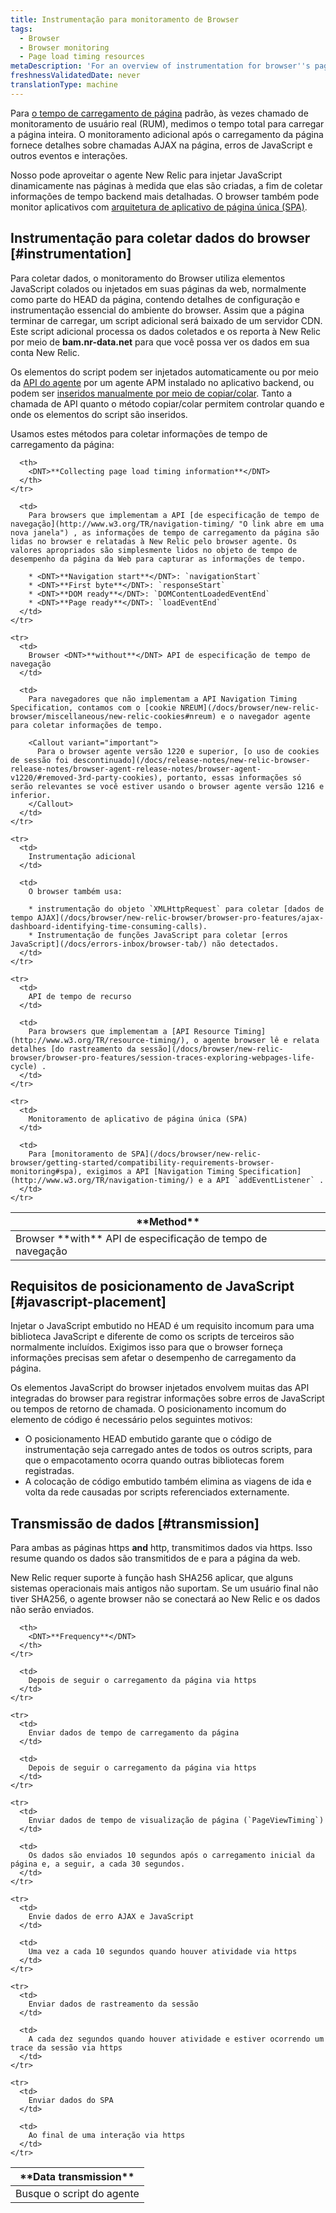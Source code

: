 ```yaml
---
title: Instrumentação para monitoramento de Browser
tags:
  - Browser
  - Browser monitoring
  - Page load timing resources
metaDescription: 'For an overview of instrumentation for browser''s page load timing and browser monitoring features, start here.'
freshnessValidatedDate: never
translationType: machine
---
```


Para [o tempo de carregamento de página](/docs/browser/new-relic-browser/page-load-timing/page-load-timing-process) padrão, às vezes chamado de monitoramento de usuário real (RUM), medimos o tempo total para carregar a página inteira. O monitoramento adicional após o carregamento da página fornece detalhes sobre chamadas AJAX na página, erros de JavaScript e outros eventos e interações.

Nosso <InlinePopover type="browser" />pode aproveitar o agente New Relic para injetar JavaScript dinamicamente nas páginas à medida que elas são criadas, a fim de coletar informações de tempo backend mais detalhadas. O browser também pode monitor aplicativos com [arquitetura de aplicativo de página única (SPA)](/docs/browser/single-page-app-monitoring/get-started/add-apps-single-page-app-monitoring).

## Instrumentação para coletar dados do browser [#instrumentation]

Para coletar dados, o monitoramento do Browser utiliza elementos JavaScript colados ou injetados em suas páginas da web, normalmente como parte do HEAD da página, contendo detalhes de configuração e instrumentação essencial do ambiente do browser. Assim que a página terminar de carregar, um script adicional será baixado de um servidor CDN. Este script adicional processa os dados coletados e os reporta à New Relic por meio de <DNT>**bam.nr-data.net**</DNT> para que você possa ver os dados em sua conta New Relic.

Os elementos do script podem ser injetados automaticamente ou por meio da [API do agente](/docs/browser/new-relic-browser/installation-configuration/browser-settings-ui-options-browser-monitoring#agent-instrumentation) por um agente APM instalado no aplicativo backend, ou podem ser [inseridos manualmente por meio de copiar/colar](/docs/browser/new-relic-browser/installation-configuration/adding-apps-new-relic-browser#copy-paste-app). Tanto a chamada de API quanto o método copiar/colar permitem controlar quando e onde os elementos do script são inseridos.

Usamos estes métodos para coletar informações de tempo de carregamento da página:

<table id="navigation-api">
  <thead>
    <tr>
      <th style={{ width: "250px" }}>
        <DNT>**Method**</DNT>
      </th>

      <th>
        <DNT>**Collecting page load timing information**</DNT>
      </th>
    </tr>
  </thead>

  <tbody>
    <tr>
      <td>
        Browser <DNT>**with**</DNT> API de especificação de tempo de navegação
      </td>

      <td>
        Para browsers que implementam a API [de especificação de tempo de navegação](http://www.w3.org/TR/navigation-timing/ "O link abre em uma nova janela") , as informações de tempo de carregamento da página são lidas no browser e relatadas à New Relic pelo browser agente. Os valores apropriados são simplesmente lidos no objeto de tempo de desempenho da página da Web para capturar as informações de tempo.

        * <DNT>**Navigation start**</DNT>: `navigationStart`
        * <DNT>**First byte**</DNT>: `responseStart`
        * <DNT>**DOM ready**</DNT>: `DOMContentLoadedEventEnd`
        * <DNT>**Page ready**</DNT>: `loadEventEnd`
      </td>
    </tr>

    <tr>
      <td>
        Browser <DNT>**without**</DNT> API de especificação de tempo de navegação
      </td>

      <td>
        Para navegadores que não implementam a API Navigation Timing Specification, contamos com o [cookie NREUM](/docs/browser/new-relic-browser/miscellaneous/new-relic-cookies#nreum) e o navegador agente para coletar informações de tempo.

        <Callout variant="important">
          Para o browser agente versão 1220 e superior, [o uso de cookies de sessão foi descontinuado](/docs/release-notes/new-relic-browser-release-notes/browser-agent-release-notes/browser-agent-v1220/#removed-3rd-party-cookies), portanto, essas informações só serão relevantes se você estiver usando o browser agente versão 1216 e inferior.
        </Callout>
      </td>
    </tr>

    <tr>
      <td>
        Instrumentação adicional
      </td>

      <td>
        O browser também usa:

        * instrumentação do objeto `XMLHttpRequest` para coletar [dados de tempo AJAX](/docs/browser/new-relic-browser/browser-pro-features/ajax-dashboard-identifying-time-consuming-calls).
        * Instrumentação de funções JavaScript para coletar [erros JavaScript](/docs/errors-inbox/browser-tab/) não detectados.
      </td>
    </tr>

    <tr>
      <td>
        API de tempo de recurso
      </td>

      <td>
        Para browsers que implementam a [API Resource Timing](http://www.w3.org/TR/resource-timing/), o agente browser lê e relata detalhes [do rastreamento da sessão](/docs/browser/new-relic-browser/browser-pro-features/session-traces-exploring-webpages-life-cycle) .
      </td>
    </tr>

    <tr>
      <td>
        Monitoramento de aplicativo de página única (SPA)
      </td>

      <td>
        Para [monitoramento de SPA](/docs/browser/new-relic-browser/getting-started/compatibility-requirements-browser-monitoring#spa), exigimos a API [Navigation Timing Specification](http://www.w3.org/TR/navigation-timing/) e a API `addEventListener` .
      </td>
    </tr>
  </tbody>
</table>

## Requisitos de posicionamento de JavaScript [#javascript-placement]

Injetar o JavaScript embutido no HEAD é um requisito incomum para uma biblioteca JavaScript e diferente de como os scripts de terceiros são normalmente incluídos. Exigimos isso para que o browser forneça informações precisas sem afetar o desempenho de carregamento da página.

Os elementos JavaScript do browser injetados envolvem muitas das API integradas do browser para registrar informações sobre erros de JavaScript ou tempos de retorno de chamada. O posicionamento incomum do elemento de código é necessário pelos seguintes motivos:

* O posicionamento HEAD embutido garante que o código de instrumentação seja carregado antes de todos os outros scripts, para que o empacotamento ocorra quando outras bibliotecas forem registradas.
* A colocação de código embutido também elimina as viagens de ida e volta da rede causadas por scripts referenciados externamente.

## Transmissão de dados [#transmission]

Para ambas as páginas https <DNT>**and**</DNT> http, transmitimos dados via https. Isso resume quando os dados são transmitidos de e para a página da web.

<Callout variant="important">
  New Relic requer suporte à função hash SHA256 aplicar, que alguns sistemas operacionais mais antigos não suportam. Se um usuário final não tiver SHA256, o agente browser não se conectará ao New Relic e os dados não serão enviados.
</Callout>

<table>
  <thead>
    <tr>
      <th style={{ width: "250px" }}>
        <DNT>**Data transmission**</DNT>
      </th>

      <th>
        <DNT>**Frequency**</DNT>
      </th>
    </tr>
  </thead>

  <tbody>
    <tr>
      <td>
        Busque o script do agente
      </td>

      <td>
        Depois de seguir o carregamento da página via https
      </td>
    </tr>

    <tr>
      <td>
        Enviar dados de tempo de carregamento da página
      </td>

      <td>
        Depois de seguir o carregamento da página via https
      </td>
    </tr>

    <tr>
      <td>
        Enviar dados de tempo de visualização de página (`PageViewTiming`)
      </td>

      <td>
        Os dados são enviados 10 segundos após o carregamento inicial da página e, a seguir, a cada 30 segundos.
      </td>
    </tr>

    <tr>
      <td>
        Envie dados de erro AJAX e JavaScript
      </td>

      <td>
        Uma vez a cada 10 segundos quando houver atividade via https
      </td>
    </tr>

    <tr>
      <td>
        Enviar dados de rastreamento da sessão
      </td>

      <td>
        A cada dez segundos quando houver atividade e estiver ocorrendo um trace da sessão via https
      </td>
    </tr>

    <tr>
      <td>
        Enviar dados do SPA
      </td>

      <td>
        Ao final de uma interação via https
      </td>
    </tr>
  </tbody>
</table>